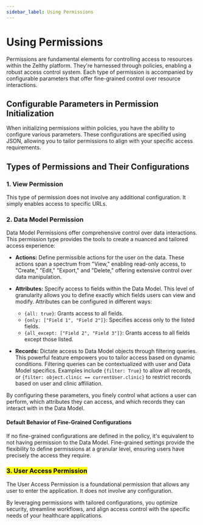 ```yaml
---
sidebar_label: Using Permissions
---
```


# Using Permissions

Permissions are fundamental elements for controlling access to resources within the Zelthy platform. They're harnessed through policies, enabling a robust access control system. Each type of permission is accompanied by configurable parameters that offer fine-grained control over resource interactions.

## Configurable Parameters in Permission Initialization

When initializing permissions within policies, you have the ability to configure various parameters. These configurations are specified using JSON, allowing you to tailor permissions to align with your specific access requirements.

## Types of Permissions and Their Configurations

### 1. View Permission
   This type of permission does not involve any additional configuration. It simply enables access to specific URLs.

### 2. Data Model Permission
   Data Model Permissions offer comprehensive control over data interactions. This permission type provides the tools to create a nuanced and tailored access experience:

   - **Actions:** Define permissible actions for the user on the data. These actions span a spectrum from "View," enabling read-only access, to "Create," "Edit," "Export," and "Delete," offering extensive control over data manipulation.

   - **Attributes:** Specify access to fields within the Data Model. This level of granularity allows you to define exactly which fields users can view and modify. Attributes can be configured in different ways:

      - `{all: true}`: Grants access to all fields.
      - `{only: ["Field 1", "Field 2"]}`: Specifies access only to the listed fields.
      - `{all_except: ["Field 2", "Field 3"]}`: Grants access to all fields except those listed.

   - **Records:** Dictate access to Data Model objects through filtering queries. This powerful feature empowers you to tailor access based on dynamic conditions. Filtering queries can be contextualized with user and Data Model specifics. Examples include `{filter: True}` to allow all records, or `{filter: object.clinic == currentUser.clinic}` to restrict records based on user and clinic affiliation.

By configuring these parameters, you finely control what actions a user can perform, which attributes they can access, and which records they can interact with in the Data Model.

#### Default Behavior of Fine-Grained Configurations

If no fine-grained configurations are defined in the policy, it's equivalent to not having permission to the Data Model. Fine-grained settings provide the flexibility to define permissions at a granular level, ensuring users have precisely the access they require.

### <mark>3. User Access Permission</mark>
The User Access Permission is a foundational permission that allows any user to enter the application. It does not involve any configuration.

By leveraging permissions with tailored configurations, you optimize security, streamline workflows, and align access control with the specific needs of your healthcare applications.
